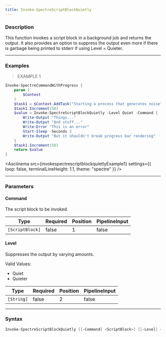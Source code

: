 ```yaml
---
title: Invoke-SpectreScriptBlockQuietly
---
```









### Description

This function invokes a script block in a background job and returns the output. It also provides an option to suppress the output even more if there is garbage being printed to stderr if using Level = Quieter.



---


### Examples
> EXAMPLE 1

```powershell
Invoke-SpectreCommandWithProgress {
    param (
        $Context
    )
    $task1 = $Context.AddTask("Starting a process that generates noise")
    $task1.Increment(50)
    $value = Invoke-SpectreScriptBlockQuietly -Level Quiet -Command {
        Write-Output "Things..."
        Write-Output "And stuff..."
        Write-Error "This is an error"
        Start-Sleep -Seconds 3
        Write-Output "But it shouldn't break progress bar rendering"
    }
    $task1.Increment(50)
    return $value
}
```
<Asciinema
    src={invokespectrescriptblockquietlyExample1}
    settings={{
        loop: false,
        terminalLineHeight: 1.1,
        theme: "spectre"
    }}
/>


---


### Parameters
#### **Command**

The script block to be invoked.






|Type           |Required|Position|PipelineInput|
|---------------|--------|--------|-------------|
|`[ScriptBlock]`|false   |1       |false        |



#### **Level**

Suppresses the output by varying amounts.



Valid Values:

* Quiet
* Quieter






|Type      |Required|Position|PipelineInput|
|----------|--------|--------|-------------|
|`[String]`|false   |2       |false        |





---


### Syntax
```powershell
Invoke-SpectreScriptBlockQuietly [[-Command] <ScriptBlock>] [[-Level] <String>] [<CommonParameters>]
```

